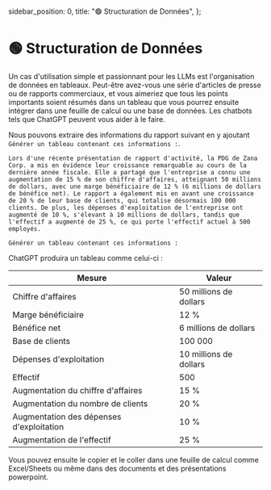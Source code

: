   sidebar_position: 0,
  title: "🟢 Structuration de Données",
};

# 🟢 Structuration de Données

Un cas d'utilisation simple et passionnant pour les LLMs est l'organisation de données en tableaux. Peut-être avez-vous une série d'articles de presse ou de rapports commerciaux, et vous aimeriez que tous les points importants soient résumés dans un tableau que vous pourrez ensuite intégrer dans une feuille de calcul ou une base de données. Les chatbots tels que ChatGPT peuvent vous aider à le faire.

Nous pouvons extraire des informations du rapport suivant en y ajoutant `Générer un tableau contenant ces informations :`.

```text
Lors d'une récente présentation de rapport d'activité, la PDG de Zana Corp. a mis en évidence leur croissance remarquable au cours de la dernière année fiscale. Elle a partagé que l'entreprise a connu une augmentation de 15 % de son chiffre d'affaires, atteignant 50 millions de dollars, avec une marge bénéficiaire de 12 % (6 millions de dollars de bénéfice net). Le rapport a également mis en avant une croissance de 20 % de leur base de clients, qui totalise désormais 100 000 clients. De plus, les dépenses d'exploitation de l'entreprise ont augmenté de 10 %, s'élevant à 10 millions de dollars, tandis que l'effectif a augmenté de 25 %, ce qui porte l'effectif actuel à 500 employés.

Générer un tableau contenant ces informations :

```

ChatGPT produira un tableau comme celui-ci :

| Mesure                                   | Valeur                 |
| ---------------------------------------- | ---------------------- |
| Chiffre d'affaires                       | 50 millions de dollars |
| Marge bénéficiaire                       | 12 %                   |
| Bénéfice net                             | 6 millions de dollars  |
| Base de clients                          | 100 000                |
| Dépenses d'exploitation                  | 10 millions de dollars |
| Effectif                                 | 500                    |
| Augmentation du chiffre d'affaires       | 15 %                   |
| Augmentation du nombre de clients        | 20 %                   |
| Augmentation des dépenses d'exploitation | 10 %                   |
| Augmentation de l'effectif               | 25 %                   |

Vous pouvez ensuite le copier et le coller dans une feuille de calcul comme Excel/Sheets ou même dans des documents et des présentations powerpoint.
